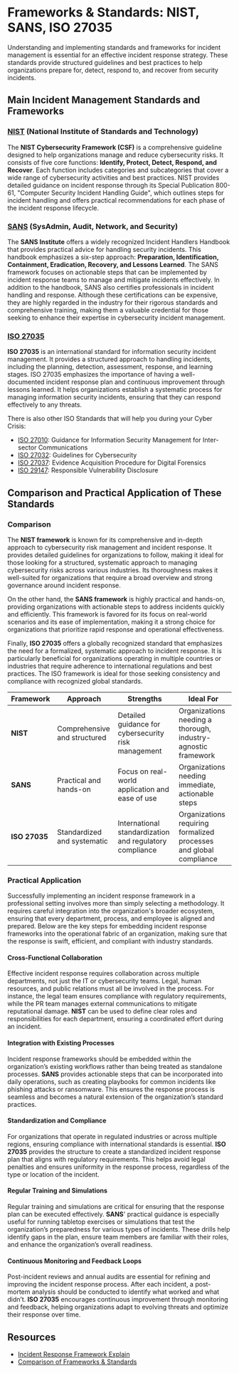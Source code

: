 # Frameworks & Standards: NIST, SANS, ISO 27035

Understanding and implementing standards and frameworks for incident management is essential for an effective incident response strategy. These standards provide structured guidelines and best practices to help organizations prepare for, detect, respond to, and recover from security incidents.

## Main Incident Management Standards and Frameworks

### [NIST](https://www.nist.gov/) (National Institute of Standards and Technology)

The **NIST Cybersecurity Framework (CSF)** is a comprehensive guideline designed to help organizations manage and reduce cybersecurity risks. It consists of five core functions: **Identify, Protect, Detect, Respond, and Recover**. Each function includes categories and subcategories that cover a wide range of cybersecurity activities and best practices. NIST provides detailed guidance on incident response through its Special Publication 800-61, "Computer Security Incident Handling Guide", which outlines steps for incident handling and offers practical recommendations for each phase of the incident response lifecycle.

### [SANS](https://www.sans.org/) (SysAdmin, Audit, Network, and Security)

The **SANS Institute** offers a widely recognized Incident Handlers Handbook that provides practical advice for handling security incidents. This handbook emphasizes a six-step approach: **Preparation, Identification, Containment, Eradication, Recovery, and Lessons Learned**. The SANS framework focuses on actionable steps that can be implemented by incident response teams to manage and mitigate incidents effectively. In addition to the handbook, SANS also certifies professionals in incident handling and response. Although these certifications can be expensive, they are highly regarded in the industry for their rigorous standards and comprehensive training, making them a valuable credential for those seeking to enhance their expertise in cybersecurity incident management.

### [ISO 27035](https://www.iso.org/fr/standard/78973.html)

**ISO 27035** is an international standard for information security incident management. It provides a structured approach to handling incidents, including the planning, detection, assessment, response, and learning stages. ISO 27035 emphasizes the importance of having a well-documented incident response plan and continuous improvement through lessons learned. It helps organizations establish a systematic process for managing information security incidents, ensuring that they can respond effectively to any threats.

There is also other ISO Standards that will help you during your Cyber Crisis:

- [ISO 27010](https://www.iso.org/fr/standard/68427.html): Guidance for Information Security Management for Inter-sector Communications
- [ISO 27032](https://www.iso.org/fr/standard/76070.html): Guidelines for Cybersecurity
- [ISO 27037](https://www.iso.org/fr/standard/44381.html): Evidence Acquisition Procedure for Digital Forensics
- [ISO 29147](https://www.iso.org/fr/standard/72311.html): Responsible Vulnerability Disclosure

## Comparison and Practical Application of These Standards

### Comparison

The **NIST framework** is known for its comprehensive and in-depth approach to cybersecurity risk management and incident response. It provides detailed guidelines for organizations to follow, making it ideal for those looking for a structured, systematic approach to managing cybersecurity risks across various industries. Its thoroughness makes it well-suited for organizations that require a broad overview and strong governance around incident response.

On the other hand, the **SANS framework** is highly practical and hands-on, providing organizations with actionable steps to address incidents quickly and efficiently. This framework is favored for its focus on real-world scenarios and its ease of implementation, making it a strong choice for organizations that prioritize rapid response and operational effectiveness.

Finally, **ISO 27035** offers a globally recognized standard that emphasizes the need for a formalized, systematic approach to incident response. It is particularly beneficial for organizations operating in multiple countries or industries that require adherence to international regulations and best practices. The ISO framework is ideal for those seeking consistency and compliance with recognized global standards.

| **Framework** | **Approach**                 | **Strengths**                                           | **Ideal For**                                                      |
| ------------- | ---------------------------- | ------------------------------------------------------- | ------------------------------------------------------------------ |
| **NIST**      | Comprehensive and structured | Detailed guidance for cybersecurity risk management     | Organizations needing a thorough, industry-agnostic framework      |
| **SANS**      | Practical and hands-on       | Focus on real-world application and ease of use         | Organizations needing immediate, actionable steps                  |
| **ISO 27035** | Standardized and systematic  | International standardization and regulatory compliance | Organizations requiring formalized processes and global compliance |

### Practical Application

Successfully implementing an incident response framework in a professional setting involves more than simply selecting a methodology. It requires careful integration into the organization's broader ecosystem, ensuring that every department, process, and employee is aligned and prepared. Below are the key steps for embedding incident response frameworks into the operational fabric of an organization, making sure that the response is swift, efficient, and compliant with industry standards.

#### Cross-Functional Collaboration

Effective incident response requires collaboration across multiple departments, not just the IT or cybersecurity teams. Legal, human resources, and public relations must all be involved in the process. For instance, the legal team ensures compliance with regulatory requirements, while the PR team manages external communications to mitigate reputational damage. **NIST** can be used to define clear roles and responsibilities for each department, ensuring a coordinated effort during an incident.

#### Integration with Existing Processes

Incident response frameworks should be embedded within the organization’s existing workflows rather than being treated as standalone processes. **SANS** provides actionable steps that can be incorporated into daily operations, such as creating playbooks for common incidents like phishing attacks or ransomware. This ensures the response process is seamless and becomes a natural extension of the organization’s standard practices.

#### Standardization and Compliance

For organizations that operate in regulated industries or across multiple regions, ensuring compliance with international standards is essential. **ISO 27035** provides the structure to create a standardized incident response plan that aligns with regulatory requirements. This helps avoid legal penalties and ensures uniformity in the response process, regardless of the type or location of the incident.

#### Regular Training and Simulations

Regular training and simulations are critical for ensuring that the response plan can be executed effectively. **SANS**' practical guidance is especially useful for running tabletop exercises or simulations that test the organization’s preparedness for various types of incidents. These drills help identify gaps in the plan, ensure team members are familiar with their roles, and enhance the organization’s overall readiness.

#### Continuous Monitoring and Feedback Loops

Post-incident reviews and annual audits are essential for refining and improving the incident response process. After each incident, a post-mortem analysis should be conducted to identify what worked and what didn’t. **ISO 27035** encourages continuous improvement through monitoring and feedback, helping organizations adapt to evolving threats and optimize their response over time.

## Resources

- [Incident Response Framework Explain](https://www.lumificyber.com/fundamentals/incident-response-frameworks-explained/)
- [Comparison of Frameworks & Standards](https://www.linkedin.com/advice/3/what-some-frameworks-standards-guide)
